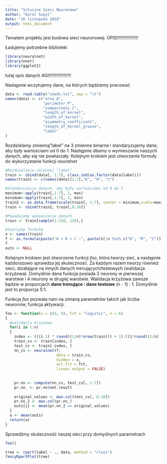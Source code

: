 ```yaml
---
title: "Sztuczne Sieci Neuronowe"
author: "Karol Szpyt"
date: "16 listopada 2018"
output: html_document
---
```

Tematem projektu jest budowa sieci neuronowej.  OPIS!!!!!!!!!!!!!!!!!

Ładujemy potrzebne biblioteki
```r
library(neuralnet)
library(nnet)
library(ggplot2)
```
tutaj opis danych AGI!!!!!!!!!!!!!!!!!!

Następnie wczytujemy dane, na których będziemy pracować
```r
data <- read.table("seeds.txt", sep = "\t")
names(data) <- c("area_A", 
                 "perimeter_P", 
                 "compactness_C", 
                 "length_of_kernel", 
                 "width_of_kernel", 
                 "asymmetry_coefficient", 
                 "length_of_kernel_groove", 
                 "label"
)
```

Rozdzielamy zmienną"label" na 3 zmienne binarne i standaryzujemy dane, aby były wartościami od 0 do 1. Następnie dbamy o wymieszanie naszych danych, aby się nie powtarzały. Kolejnym krokiem jest utworzenie formuły do wykorzystanie funkcji *neuralnet*
```r
#Rozdzielanie zmiennej "label"
train <- cbind(data[, 1:7], class.ind(as.factor(data$label)))
names(train) <- c(names(data)[1:7],"K", "R", "C")

#Standaryzacja danych, aby były wartościami od 0 do 1 
maximum<-apply(train[,1:7], 2, max)
minimum<-apply(train[,1:7], 2, min)
train2 <- as.data.frame(scale(train[, 1:7], center = minimum,scale=maximum-minimum))
train <- cbind(train2, train[,8:10])

#Powodujemy wymieszanie danych
train <- train[sample(1:210, 210),]

#tworzymy formułę
n <- names(train)
f <- as.formula(paste("K + R + C ~", paste(n[!n %in% c("K", "R", "C")], collapse = " + ")))
f
outs <- NULL
```

Kolejnym krokiem jest stworzenie funkcji *foo*, która tworzy sieć, a następnie każdorazowo sprawdza jej skuteczność. Za każdym razem tworzy również sieci, działające na innych danych trenujących/testowych (walidacja krzyżowa). Domyślnie dana funkcja posiada 3 neurony w pierwszej warstwie i 4 neurony w drugiej warstwie. Walidacja krzyżowa zawsze będzie w proporcjach **dane trenujące : dane testowe** (n - 1) : 1. Domyślnie jest to proporcja 5:1. 
  
  Funkcja *foo* pozwala nam na zmianę parametrów takich jak liczba neuronów, funkcja aktywacji.
```r
foo <- function(x = c(3, 4), fct = "logistic", n = 6)
{
  #walidacja krzyżowa
  for(i in 1:n)
  {
    index <- (((i-1) * round((1/n)*nrow(train))) + 1):((i*round((1/n) * nrow(train))))
    train_cv <- train[index, ]
    test_cv <- train[-index, ]
    nn_cv <- neuralnet(f,
                       data = train_cv,
                       hidden = x,
                       act.fct = fct,
                       linear.output = FALSE)
    
    
    pr.nn <- compute(nn_cv, test_cv[, 1:7])
    pr.nn_ <- pr.nn$net.result
    
    original_values <- max.col(test_cv[, 8:10])
    pr.nn_2 <- max.col(pr.nn_)
    outs[i] <- mean(pr.nn_2 == original_values)
  }
  a <- mean(outs)
  return(a)
}
```

Sprawdźmy skuteczność naszej sieci przy domyślnych parametrach
```r
foo()
```



```r
tree <- rpart(label ~ ., data, method = "class")
fancyRpartPlot(tree)
```















